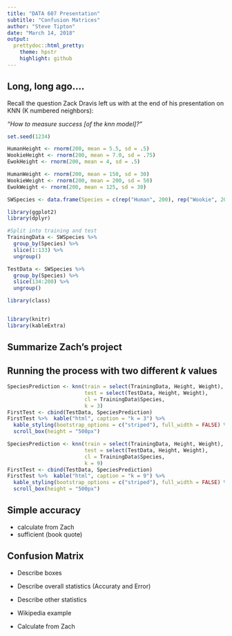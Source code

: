 ---
title: "DATA 607 Presentation"
subtitle: "Confusion Matrices"
author: "Steve Tipton"
date: "March 14, 2018"
output:
  prettydoc::html_pretty:
    theme: hpstr
    highlight: github
---

## Long, long ago....

Recall the question Zack Dravis left us with at the end of his presentation on KNN (K numbered neighbors):

*"How to measure success [of the knn model]?"*

```{r, echo = FALSE, warning = FALSE, message = FALSE}
set.seed(1234)

HumanHeight <- rnorm(200, mean = 5.5, sd = .5)
WookieHeight <- rnorm(200, mean = 7.0, sd = .75)
EwokHeight <- rnorm(200, mean = 4, sd = .5)

HumanWeight <- rnorm(200, mean = 150, sd = 30)
WookieWeight <- rnorm(200, mean = 200, sd = 50)
EwokWeight <- rnorm(200, mean = 125, sd = 30)

SWSpecies <- data.frame(Species = c(rep("Human", 200), rep("Wookie", 200), rep("Ewok", 200)), Height = c(HumanHeight, WookieHeight, EwokHeight), Weight = c(HumanWeight, WookieWeight, EwokWeight))

library(ggplot2)
library(dplyr)

#Split into training and test
TrainingData <- SWSpecies %>%
  group_by(Species) %>%
  slice(1:133) %>%
  ungroup()

TestData <- SWSpecies %>%
  group_by(Species) %>%
  slice(134:200) %>%
  ungroup()

library(class)


library(knitr)
library(kableExtra)
```

## Summarize Zach's project

## Running the process with two different $k$ values

```{r}
SpeciesPrediction <- knn(train = select(TrainingData, Height, Weight), 
                         test = select(TestData, Height, Weight), 
                         cl = TrainingData$Species, 
                         k = 3)
FirstTest <- cbind(TestData, SpeciesPrediction)
FirstTest %>%  kable("html", caption = "k = 3") %>%
  kable_styling(bootstrap_options = c("striped"), full_width = FALSE) %>%
  scroll_box(height = "500px")
```

```{r}
SpeciesPrediction <- knn(train = select(TrainingData, Height, Weight), 
                         test = select(TestData, Height, Weight), 
                         cl = TrainingData$Species, 
                         k = 9)
FirstTest <- cbind(TestData, SpeciesPrediction)
FirstTest %>%  kable("html", caption = "k = 9") %>%
  kable_styling(bootstrap_options = c("striped"), full_width = FALSE) %>%
  scroll_box(height = "500px")
```

## Simple accuracy

* calculate from Zach
* sufficient (book quote)

## Confusion Matrix

* Describe boxes
* Describe overall statistics (Accuraty and Error)
* Describe other statistics

* Wikipedia example
* Calculate from Zach